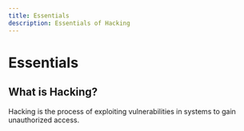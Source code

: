 ```yaml
---
title: Essentials
description: Essentials of Hacking
---
```


# Essentials

## What is Hacking?

Hacking is the process of exploiting vulnerabilities in systems to gain unauthorized access.